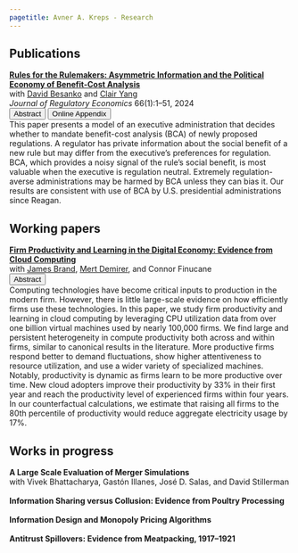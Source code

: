 ```yaml
---
pagetitle: Avner A. Kreps - Research
---
```


## Publications
| [**Rules for the Rulemakers: Asymmetric Information and the Political Economy of Benefit-Cost Analysis**](https://link.springer.com/article/10.1007/s11149-024-09483-4){target="_blank"}
| with [David Besanko](https://www.kellogg.northwestern.edu/faculty/directory/besanko_david.aspx) and [Clair Yang](https://sites.google.com/site/clairzyang/home)
| *Journal of Regulatory Economics* 66(1):1--51, 2024
```{=html}
  <button class="btn-sm" type="button" data-bs-toggle="collapse" data-bs-target="#a-rules" aria-expanded="false" aria-controls="a-rules">
            Abstract
  </button> <a href="files/bca_online_appendix.pdf"><button class="btn-sm" type="button">
            Online Appendix
  </button> </a>
  
<div class="collapse gap-1" id="a-rules">
  <div class="card card-body">
    This paper presents a model of an executive administration that decides whether to mandate benefit-cost analysis (BCA) of newly proposed regulations. A regulator has private information about the social benefit of a new rule but may differ from the executive’s preferences for regulation. BCA, which provides a noisy signal of the rule’s social benefit, is most valuable when the executive is regulation neutral. Extremely regulation-averse administrations may be harmed by BCA unless they can bias it. Our results are consistent with use of BCA by U.S. presidential administrations since Reagan.
  </div>
</div>
```


## Working papers
| [**Firm Productivity and Learning in the Digital Economy: Evidence from Cloud Computing**](files/cloud_productivity.pdf){target="_blank"}
| with [James Brand](https://www.jamesbrandecon.com), [Mert Demirer](https://www.mertdemirer.com/), and Connor Finucane
```{=html}
  <button class="btn-sm" type="button" data-bs-toggle="collapse" data-bs-target="#a-cloud-prod" aria-expanded="false" aria-controls="a-cloud-prod">
            Abstract
  </button>
  
<div class="collapse gap-1" id="a-cloud-prod">
  <div class="card card-body">
    Computing technologies have become critical inputs to production in the modern firm. However, there is little large-scale evidence on how efficiently firms use these technologies. In this paper, we study firm productivity and learning in cloud computing by leveraging CPU utilization data from over one billion virtual machines used by nearly 100,000 firms. We find large and persistent heterogeneity in compute productivity both across and within firms, similar to canonical results in the literature. More productive firms respond better to demand fluctuations, show higher attentiveness to resource utilization, and use a wider variety of specialized machines. Notably, productivity is dynamic as firms learn to be more productive over time. New cloud adopters improve their productivity by 33% in their first year and reach the productivity level of experienced firms within four years. In our counterfactual calculations, we estimate that raising all firms to the 80th percentile of productivity would reduce aggregate electricity usage by 17%.
  </div>
</div>
```

## Works in progress

| **A Large Scale Evaluation of Merger Simulations**
| with Vivek Bhattacharya, Gastón Illanes, José D. Salas, and David Stillerman
|
| **Information Sharing versus Collusion: Evidence from Poultry Processing**
|
| **Information Design and Monopoly Pricing Algorithms**
|
| **Antitrust Spillovers: Evidence from Meatpacking, 1917–1921**


